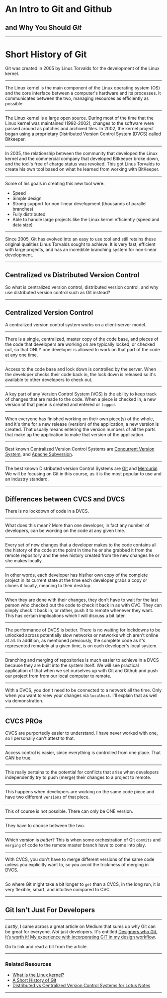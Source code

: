 


<Head>
  <title>An Intro to Git and Github and Why You Should Git</title>
</Head>

# An Intro to Git and Github

## and Why You Should _Git_

---

# Short History of Git

<p style={{textAlign: 'center', width: '90%'}}>
  Git was created in 2005 by Linus Torvalds for the development of the Linux
  kernel.
</p>

---

<p style={{textAlign: 'center', width: '90%'}}>
  The Linux kernel is the main component of the Linux operating system (OS) and
  the core interface between a computer's hardware and its processes. It
  communicates between the two, managing resources as efficiently as possible.
</p>

---

<p style={{textAlign: 'center', width: '90%'}}>
  The Linux kernel is a large open source. During most of the time that the
  Linux kernel was maintained (1992-2002), changes to the software were passed
  around as patches and archived files. In 2002, the kernel project began using
  a proprietary Distributed Version Control System (DVCS) called Bitkeeper.
</p>

---

<p style={{textAlign: 'center', width: '90%'}}>
  In 2005, the relationship between the community that developed the Linux
  kernel and the commercial company that developed Bitkeeper broke down, and the
  tool's free of charge status was revoked. This got Linus Torvalds to create
  his own tool based on what he learned from working with BitKeeper.
</p>

---

<div style={{width: '90%'}}>
    <p>Some of his goals in creating this new tool were:</p>
    <ul>
        <li>Speed</li>
        <li>Simple design</li>
        <li>Strong support for non-linear development (thousands of parallel branches)</li>
        <li>Fully distributed</li>
        <li>Able to handle large projects like the Linux kernel efficiently (speed and data size)</li>
    </ul>
</div>

---

<p style={{textAlign: 'center', width: '90%'}}>Since 2005, Git has evolved into an easy to use tool and still retains these original qualities Linus Torvalds sought to achieve. It is very fast, efficient with large projects, and has an incredible branching system for non-linear development.</p>

---

<h2 style={{width: '90%', textAlign: 'center'}}>Centralized vs Distributed Version Control</h2>

<p style={{textAlign: 'center', width: '90%'}}>So what is centralized version control, distributed version control, and why use distributed version control such as Git instead?</p>

---

## Centralized Version Control

<p style={{textAlign: 'center', width: '90%'}}>A centralized version control system works on a client-server model.</p>

---

<p style={{textAlign: 'center', width: '90%'}}>There is a single, centralized, master copy of the code base, and pieces of the code that developers are working on are typically locked, or checked out, so that ONLY one developer is allowed to work on that part of the code at any one time.</p>

---

<p style={{textAlign: 'center', width: '90%'}}>Access to the code base and lock down is controlled by the server. When the developer checks their code back in, the lock down is released so it's available to other developers to check out.
</p>

---

<p style={{textAlign: 'center', width: '90%'}}>A key part of any Version Control System (VCS) is the ability to keep track of changes that are made to the code. When a piece is checked in, a new version of that piece is created and entered or <code>logged</code>.</p>

---

<p  style={{textAlign: 'center', width: '90%'}}>When everyone has finished working on their own piece(s) of the whole, and it's time for a new release (version) of the application, a new version is created. That usually means entering the version numbers of all the parts that make up the application to make that version of the application.</p>

---

<p style={{textAlign: 'center', width: '90%'}}>Best known Centralized Version Control Systems are <a href="https://en.wikipedia.org/wiki/Concurrent_Versions_System" style={{textDecoration: "none",
    "&:hover": {
      textDecoration: "underline"
    }}}>Concurrent Version System</a>, and <a href="https://en.wikipedia.org/wiki/Apache_Subversion" style={{textDecoration: "none",
    "&:hover": {
      textDecoration: "underline"
    }}}>Apache Subversion</a>.</p>

---

<p style={{textAlign: 'center', width: '90%'}}>The best known Distributed version Control Systems are <a href="https://en.wikipedia.org/wiki/Git" style={{textDecoration: "none",
    "&:hover": {
      textDecoration: "underline"
    }}}>Git</a> and <a href="https://en.wikipedia.org/wiki/Mercurial" style={{textDecoration: "none",
    "&:hover": {
      textDecoration: "underline"
    }}}>Mercurial</a>. We will be focusing on Git in this course, as it is the most popular to use and an industry standard.</p>

---

<h2 style={{textAlign: 'center', width: '90%'}}>Differences between CVCS and DVCS</h2>

<p style={{textAlign: 'center', width: '90%'}}>There is no lockdown of code in a DVCS.</p>

---

<p style={{textAlign: 'center', width: '90%'}}>What does this mean? More than one developer, in fact any number of developers, can be working on the code at any given time.</p>

---

<p style={{textAlign: 'center', width: '90%'}}>Every set of new changes that a developer makes to the code contains all the history of the code at the point in time he or she grabbed it from the remote repository and the new history created from the new changes he or she makes locally.</p>

---

<p style={{textAlign: 'center', width: '90%'}}>In other words, each developer has his/her own copy of the complete project in its current state at the time each developer grabs a copy or clones it locally, meaning to their desktop.</p>

---

<p style={{textAlign: 'center', width: '90%'}}>When they are done with their changes, they don't have to wait for the last person who checked out the code to check it back in as with CVC. They can simply check it back in, or rather, push it to remote whenever they want. This has certain implications which I will discuss a bit later.</p>

---

<p style={{textAlign: 'center', width: '90%'}}>The performance of DVCS is better. There is no waiting for lockdowns to be unlocked across potentially slow networks or networks which aren't online at all. In addition, as mentioned previously, the complete code as it's represented remotely at a given time, is on each developer's local system.</p>

---

<p style={{textAlign: 'center', width: '90%'}}>Branching and merging of repositories is much easier to achieve in a DVCS because they are built into the system itself. We will see practical application of that when we set ourselves up with Git and Github and push our project from from our local computer to remote.</p>

---

<p style={{textAlign: 'center', width: '90%'}}>With a DVCS, you don't need to be connected to a network all the time. Only when you want to view your changes via <code>localhost</code>. I'll explain that as well via demonstration.</p>

---

## CVCS PROs

<p style={{textAlign: 'center', width: '90%'}}>CVCS are purportedly easier to understand. I have never worked with one, so I personally can't attest to that.</p>

---

<p style={{textAlign: 'center', width: '90%'}}>Access control is easier, since everything is controlled from one place. That CAN be true.</p>

---

<p style={{textAlign: 'center', width: '90%'}}>This really pertains to the potential for conflicts that arise when developers independently try to push (merge) their changes to a project to remote.</p>

---

<p style={{textAlign: 'center', width: '90%'}}>This happens when developers are working on the same code piece and have two different <code>versions</code> of that piece.</p>

---

 <p style={{textAlign: 'center', width: '90%'}}>This of course is not possible. There can only be ONE version. </p>

 ---
 
 <p style={{textAlign: 'center', width: '90%'}}>They have to choose between the two. </p>

 ---
 
 <p style={{textAlign: 'center', width: '90%'}}>Which version is <i>better</i>? This is when some orchestration of Git <code>commits</code> and <code>merging</code> of code to the remote master branch have to come into play.</p>

---

<p style={{textAlign: 'center', width: '90%'}}>With CVCS, you don't have to merge different versions of the same code unless you explicitly want to, so you avoid the trickiness of merging in DVCS.</p>

---

<p style={{textAlign: 'center', width: '90%'}}>So where Git might take a bit longer to <code>get</code> than a CVCS, in the long run, it is very flexible, smart, and intuitive compared to CVC.</p>

---

<h2 style={{textAlign: 'center', width: '90%'}}>Git Isn't Just For Developers</h2>

---

<p style={{textAlign: 'center', width: '90%'}}>
    <i>Lastly</i>, I came across a great article on Medium that sums up why Git can be great for everyone. <i>Not</i> just developers. It's entitled <a href="https://uiux.blog/designers-who-git-its-worth-it-2cf85877a70b" style={{textDecoration: "none",
    "&:hover": {
      textDecoration: "underline"}}}>Designers who Git. It’s worth it! My experience with incorporating GIT in my design workflow</a>.
</p>
<Notes>Go to link and read a bit from the article. </Notes>

---

### Related Resources

<ul style={{width: '90%'}}>
    <li>
        <a href="https://www.redhat.com/en/topics/linux/what-is-the-linux-kernel" style={{textDecoration: "none",
    "&:hover": {
      textDecoration: "underline"}}}>What is the Linux kernel?</a>
    </li>
    <li>
        <a href="https://git-scm.com/book/en/v2/" style={{textDecoration: "none",
    "&:hover": {
      textDecoration: "underline"}}}>A Short History of Git</a>
    </li>
    <li>
        <a href="https://www.teamstudio.com/blog/distributed-vs-centralized-version-control-systems-for-lotus-notes" style={{textDecoration: "none",
    "&:hover": {
      textDecoration: "underline"}}}>Distributed vs Centralized Version Control Systems for Lotus Notes</a>
    </li>
</ul>

---
